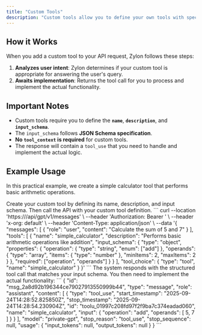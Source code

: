```yaml
---
title: "Custom Tools"
description: "Custom tools allow you to define your own tools with specific input schemas and functionality."
---
```



## How it Works

When you add a custom tool to your API request, Zylon follows these steps:

1. **Analyzes user intent**: Zylon determines if your custom tool is appropriate for answering the user's query.
2. **Awaits implementation**: Returns the tool call for you to process and implement the actual functionality.

## Important Notes

- Custom tools require you to define the **`name`**, **`description`**, and **`input_schema`**.
- The `input_schema` follows **JSON Schema specification**.
- **No `tool_context` is required** for custom tools.
- The response will contain a `tool_use` that you need to handle and implement the actual logic.


## Example Usage

In this practical example, we create a simple calculator tool that performs basic arithmetic operations.

<Steps>
<Step title="Define Custom Tool">
    Create your custom tool by defining its name, description, and input schema. Then call the API with your custom tool definition.
    <Tabs>
      <Tab title="Shell">
        ```
        curl --location 'https://<your-host>/api/gpt/v1/messages' \
        --header 'Authorization: Bearer <your-token>' \
        --header 'x-org: default' \
        --header 'Content-Type: application/json' \
        --data '{
          "messages": [
            {
              "role": "user",
              "content": "Calculate the sum of 5 and 7"
            }
          ],
          "tools": [
            {
              "name": "simple_calculator",
              "description": "Performs basic arithmetic operations like addition",
              "input_schema": {
                "type": "object",
                "properties": {
                  "operation": {
                    "type": "string",
                    "enum": ["add"]
                  },
                  "operands": {
                    "type": "array",
                    "items": {
                      "type": "number"
                    },
                    "minItems": 2,
                    "maxItems": 2
                  }
                },
                "required": ["operation", "operands"]
              }
            }
          ],
          "tool_choice": {
            "type": "tool",
            "name": "simple_calculator"
          }
        }'
        ```
      </Tab>
    </Tabs>
    </Step>
<Step title="Response">
    The system responds with the structured tool call that matches your input schema. You then need to implement the actual functionality:
     ```
      {
        "id": "msg_2a8d92b196344ce79027913550999b44",
        "type": "message",
        "role": "assistant",
        "content": [
            {
                "type": "tool_use",
                "start_timestamp": "2025-09-24T14:28:52.825850Z",
                "stop_timestamp": "2025-09-24T14:28:54.230904Z",
                "id": "toolu_01997c208fd97f2f9ba7c374eadad060",
                "name": "simple_calculator",
                "input": {
                    "operation": "add",
                    "operands": [
                        5,
                        7
                    ]
                }
            }
        ],
        "model": "private-gpt",
        "stop_reason": "tool_use",
        "stop_sequence": null,
        "usage": {
            "input_tokens": null,
            "output_tokens": null
        }
    }
     ```
    </Step>
</Steps>